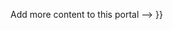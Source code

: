{{tasks
| requests=<!-- 請求 -->
| assess=
| category=
| cleanup=[[PlayStation_Portable系统软件|PlayStation Portable系统软件]]<!-- 清理 -->
| copyedit=<!-- 审核校对 -->
| disambiguation=<!-- 消歧义 -->
| expand=
* [[PlayStation_Vita系统软件|PlayStation Vita系统软件]]
* [[XMB|XrossMediaBar]]
* [[LiveArea|LiveArea]]
* [[PlayStation_4系统软件|PlayStation 4系统软件]]<!-- 扩充 -->
| fac=
| far=
| gan=
| gar=
| geocoord=
| infobox=<!-- 信息框 -->
| maintain=
| map=
| merge=<!-- 合并页面 -->
| npov=<!-- 中立的观点 -->
| orphan=
| photo=
| split=
| stubs=<!-- 小作品 -->
| update=<!-- 更新 -->
| verify=<!-- 查證 -->
| wikify=<!-- 维基化 -->
| other=<!-- [[Wikipedia:Pages_needing_attention/Sony_PlayStation|Improve Sony PlayStation articles in need of attention]]{{•}} Add more content to this portal -->
}}<noinclude>
[[Category:PlayStation主題|{{SUBPAGENAME}}]]
</noinclude>